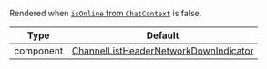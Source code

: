 Rendered when [`isOnline` from `ChatContext`](../../../../contexts/chat_context.mdx#isonline) is false.

| Type      | Default                                                                                                                                                                                 |
| --------- | --------------------------------------------------------------------------------------------------------------------------------------------------------------------------------------- |
| component | [ChannelListHeaderNetworkDownIndicator](https://github.com/GetStream/stream-chat-react-native/blob/main/package/src/components/ChannelList/ChannelListHeaderNetworkDownIndicator.tsx) |
